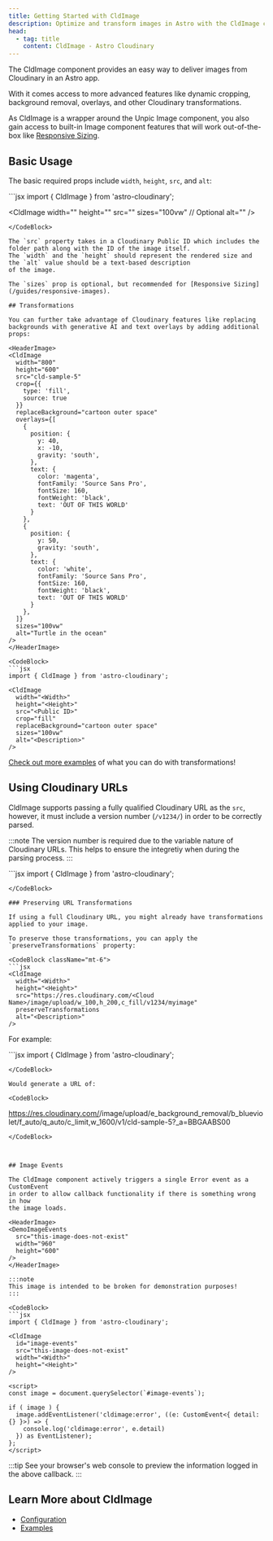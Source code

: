 ```yaml
---
title: Getting Started with CldImage
description: Optimize and transform images in Astro with the CldImage component.
head:
  - tag: title
    content: CldImage - Astro Cloudinary
---
```



The CldImage component provides an easy way to deliver images from Cloudinary in an Astro app.

With it comes access to more advanced features like dynamic cropping, background removal, overlays, and other Cloudinary transformations.

As CldImage is a wrapper around the Unpic Image component, you also gain access to built-in Image component features that will work out-of-the-box like [Responsive Sizing](/guides/responsive-images).

## Basic Usage

The basic required props include `width`, `height`, `src`, and `alt`:

<HeaderImage>
  <CldImage
    width="1870"
    height="1250"
    src="cld-sample-5"
    sizes="100vw"
    alt="A variety of colorful and appetizing breakfast dishes, including waffles, oatmeal, and fresh fruits, are arranged on a white surface, accompanied by various condiments and utensils."
  />
</HeaderImage>

<CodeBlock>
  ```jsx
  import { CldImage } from 'astro-cloudinary';

  <CldImage
    width="<Width>"
    height="<Height>"
    src="<Public ID>"
    sizes="100vw" // Optional
    alt="<Description>"
  />
  ```
</CodeBlock>

The `src` property takes in a Cloudinary Public ID which includes the folder path along with the ID of the image itself.
The `width` and the `height` should represent the rendered size and the `alt` value should be a text-based description
of the image.

The `sizes` prop is optional, but recommended for [Responsive Sizing](/guides/responsive-images).

## Transformations

You can further take advantage of Cloudinary features like replacing backgrounds with generative AI and text overlays by adding additional props:

<HeaderImage>
  <CldImage
    width="800"
    height="600"
    src="cld-sample-5"
    crop={{
      type: 'fill',
      source: true
    }}
    replaceBackground="cartoon outer space"
    overlays={[
      {
        position: {
          y: 40,
          x: -10,
          gravity: 'south',
        },
        text: {
          color: 'magenta',
          fontFamily: 'Source Sans Pro',
          fontSize: 160,
          fontWeight: 'black',
          text: 'OUT OF THIS WORLD'
        }
      },
      {
        position: {
          y: 50,
          gravity: 'south',
        },
        text: {
          color: 'white',
          fontFamily: 'Source Sans Pro',
          fontSize: 160,
          fontWeight: 'black',
          text: 'OUT OF THIS WORLD'
        }
      },
    ]}
    sizes="100vw"
    alt="Turtle in the ocean"
  />
</HeaderImage>

<CodeBlock>
  ```jsx
  import { CldImage } from 'astro-cloudinary';

  <CldImage
    width="<Width>"
    height="<Height>"
    src="<Public ID>"
    crop="fill"
    replaceBackground="cartoon outer space"
    sizes="100vw"
    alt="<Description>"
  />
  ```
</CodeBlock>

[Check out more examples](/cldimage/examples) of what you can do with transformations!

## Using Cloudinary URLs

CldImage supports passing a fully qualified Cloudinary URL as the `src`, however, it
must include a version number (`/v1234/`) in order to be correctly parsed.

:::note
The version number is required due to the variable nature of Cloudinary URLs. This helps
to ensure the integretiy when during the parsing process.
:::

<CodeBlock className="mt-6">
```jsx
import { CldImage } from 'astro-cloudinary';

<CldImage
  width="<Width>"
  height="<Height>"
  src="https://res.cloudinary.com/mycloud/image/upload/v1234/myimage"
  alt="<Description>"
/>
```
</CodeBlock>

### Preserving URL Transformations

If using a full Cloudinary URL, you might already have transformations applied to your image.

To preserve those transformations, you can apply the `preserveTransformations` property:

<CodeBlock className="mt-6">
```jsx
<CldImage
  width="<Width>"
  height="<Height>"
  src="https://res.cloudinary.com/<Cloud Name>/image/upload/w_100,h_200,c_fill/v1234/myimage"
  preserveTransformations
  alt="<Description>"
/>
```
</CodeBlock>

For example:

<HeaderImage>
  <CldImage
    width="800"
    height="600"
    src="https://res.cloudinary.com/astro-cloudinary/image/upload/e_background_removal/b_blueviolet/f_auto/q_auto/v1/cld-sample-5"
    preserveTransformations
    alt="test"
  />
</HeaderImage>

<CodeBlock>
  ```jsx
  import { CldImage } from 'astro-cloudinary';

  <CldImage
    width="<Width>"
    height="<Height>"
    src="https://res.cloudinary.com/<Cloud Name>/image/upload/e_background_removal/b_blueviolet/f_auto/q_auto/v1/cld-sample-5"
    preserveTransformations
    alt="test"
  />
  ```
</CodeBlock>

Would generate a URL of:

<CodeBlock>
  ```
  https://res.cloudinary.com/<Cloud Name>/image/upload/e_background_removal/b_blueviolet/f_auto/q_auto/c_limit,w_1600/v1/cld-sample-5?_a=BBGAABS00
  ```
</CodeBlock>



## Image Events

The CldImage component actively triggers a single Error event as a CustomEvent
in order to allow callback functionality if there is something wrong in how
the image loads.

<HeaderImage>
  <DemoImageEvents
    src="this-image-does-not-exist"
    width="960"
    height="600"
  />
</HeaderImage>

:::note
This image is intended to be broken for demonstration purposes!
:::

<CodeBlock>
  ```jsx
  import { CldImage } from 'astro-cloudinary';

  <CldImage
    id="image-events"
    src="this-image-does-not-exist"
    width="<Width>"
    height="<Height>"
  />

  <script>
  const image = document.querySelector(`#image-events`);

  if ( image ) {
    image.addEventListener('cldimage:error', ((e: CustomEvent<{ detail: {} }>) => {
      console.log('cldimage:error', e.detail)
    }) as EventListener);
  };
  </script>
  ```
</CodeBlock>

:::tip
See your browser's web console to preview the information logged in the above callback.
:::



## Learn More about CldImage
* [Configuration](/cldimage/configuration)
* [Examples](/cldimage/examples)
